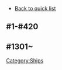 *[[Ship|Back to quick list]]

==#1-#420==
{{ShipListKai
|Nagato
|Mutsu
|Ise
|Hyuuga
|Yukikaze
|Akagi
|Kaga
|Souryuu
|Hiryuu
|Shimakaze
|#
|Fubuki
|Shirayuki
|Hatsuyuki
|Miyuki
|Murakumo
|Isonami
|Ayanami
|Shikinami
|Ooi
|Kitakami
|#
|Kongou
|Hiei
|Haruna
|Kirishima
|Houshou
|Fusou
|Yamashiro
|Tenryuu
|Tatsuta
|Ryuujou
|#
|Mutsuki
|Kisaragi
|Satsuki
|Fumizuki
|Nagatsuki
|Kikuzuki
|Mikazuki
|Mochizuki
|Kuma
|Tama
|#
|Kiso
|Nagara
|Isuzu
|Natori
|Yura
|Sendai
|Jintsuu
|Naka
|Chitose
|Chiyoda
|#
|Mogami
|Furutaka
|Kako
|Aoba
|Myoukou
|Nachi
|Ashigara
|Haguro
|Takao
|Atago
|#
|Maya
|Choukai
|Tone
|Chikuma
|Hiyou
|Junyou
|Oboro
|Akebono
|Sazanami
|Ushio
|#
|Akatsuki
|Hibiki
|Ikazuchi
|Inazuma
|Hatsuharu
|Nenohi
|Wakaba
|Hatsushimo
|Shiratsuyu
|Shigure
|#
|Murasame
|Yuudachi
|Samidare
|Suzukaze
|Asashio
|Ooshio
|Michishio
|Arashio
|Arare
|Kasumi
|#
|Kagerou
|Shiranui
|Kuroshio
|Shouhou
|Chitose/Kai
|Chiyoda/Kai
|Ooi/Kai
|Kitakami/Kai
|Chitose/A
|Chiyoda/A
|#
|Mogami/Kai
|Ise/Kai
|Hyuuga/Kai
|Chitose/Carrier
|Chiyoda/Carrier
|Shoukaku
|Zuikaku
|Zuikaku/Kai
|Kinu
|Abukuma
|#
|Yuubari
|Zuihou
|Zuihou/Kai
|Ooi/Kai Ni
|Kitakami/Kai Ni
|Mikuma
|Mikuma/Kai
|Hatsukaze
|Maikaze
|Kinugasa
|#
|Chitose/Carrier Kai Ni
|Chiyoda/Carrier Kai Ni
|I-19
|Suzuya
|Kumano
|I-168
|I-58
|I-8
|Suzuya/Kai
|Kumano/Kai
|#
|Yamato
|Akigumo
|Yuugumo
|Makigumo
|Naganami
|Yamato/Kai
|Agano
|Noshiro
|Yahagi
|Sakawa
|#
|Isuzu/Kai Ni
|Kinugasa/Kai Ni
|Musashi
|Yuudachi/Kai Ni
|Shigure/Kai Ni
|Kiso/Kai Ni
|Verniy
|Musashi/Kai
|Kongou/Kai Ni
|Hiei/Kai Ni
|#
|Haruna/Kai Ni
|Kirishima/Kai Ni
|Taihou
|Katori
|I-401
|Taihou/Kai
|Ryuujou/Kai Ni
|Sendai/Kai Ni
|Jintsuu/Kai Ni
|Naka/Kai Ni
|#
|Akitsu Maru
|Kamoi
|Maruyu
|Yayoi
|Uzuki
|Akitsu Maru/Kai
|Isokaze
|Urakaze
|Tanikaze
|Hamakaze
|#
|Bismarck
|Bismarck/Kai
|Bismarck/zwei
|Z1
|Z3
|Prinz Eugen
|Prinz Eugen/Kai
|Bismarck/drei
|Z1/zwei
|Z3/zwei
|#
|Amatsukaze
|Akashi
|Ooyodo
|Taigei
|Ryuuhou
|Tokitsukaze
|Akashi/Kai
|Tone/Kai Ni
|Chikuma/Kai Ni
|Ryuuhou/Kai
|#
|Myoukou/Kai Ni
|Nachi/Kai Ni
|Ashigara/Kai Ni
|Haguro/Kai Ni
|Ayanami/Kai Ni
|Hiryuu/Kai Ni
|Souryuu/Kai Ni
|Arare/Kai Ni
|Ooshio/Kai Ni
|Abukuma/Kai Ni
|#
|Unryuu
|Amagi
|Katsuragi
|Hatsuharu/Kai Ni
|Harusame
|Unryuu/Kai
|Ushio/Kai Ni
|Junyou/Kai Ni
|Hayashimo
|Kiyoshimo
|#
|Fusou/Kai Ni
|Yamashiro/Kai Ni
|Asagumo
|Yamagumo
|Nowaki
|Furutaka/Kai Ni
|Kako/Kai Ni
|Satsuki/Kai Ni
|Hatsushimo/Kai Ni
|Murakumo/Kai Ni
|#
|Akizuki
|Teruzuki
|Hatsuzuki
|Takanami
|Asashimo
|Fubuki/Kai Ni
|Choukai/Kai Ni
|Maya/Kai Ni
|Amagi/Kai
|Katsuragi/Kai
|#
|U-511
|Graf Zeppelin
|Saratoga
|Mutsuki/Kai Ni
|Kisaragi/Kai Ni
|Ro-500
|Akatsuki/Kai Ni
|Saratoga/Kai
|Warspite
|Iowa
|#
|Littorio
|Roma
|Libeccio
|Aquila
|Akitsushima
|Italia
|Roma/Kai
|Zara
|Pola
|Akitsushima/Kai
|#
|Mizuho
|Okinami
|Kazagumo
|Arashi
|Hagikaze
|Oyashio
|Yamakaze
|Umikaze
|Kawakaze
|Hayasui
|#
|Shoukaku/Kai Ni
|Zuikaku/Kai Ni
|Asashio/Kai Ni
|Kasumi/Kai Ni
|Kashima
|Shoukaku/Kai Ni A
|Zuikaku/Kai Ni A
|Asashio/Kai Ni D
|Kawakaze/Kai Ni
|Kasumi/Kai Ni B
|#
|Kamikaze
|Asakaze
|Harukaze
|Matsukaze
|Hatakaze
|Kamikaze/Kai
|Tenryuu/Kai Ni
|Tatsuta/Kai Ni
|Amagiri
|Sagiri
|#
|Minazuki/
|-
|I-26/
|Hamanami
|Fujinami
|Uranami/
|Kinu/Kai Ni
|Yura/Kai Ni
|Michishio/Kai Ni
|Arashio/Kai Ni
|#
|Commandant Teste
|Richelieu
|I-400
|I-13
|I-14
|Zara/Due
|Shiratsuyu/Kai Ni
|Murasame/Kai Ni
|Kamoi/Kai
|Kamoi/Kai Bo
|#
|-
|-
|Suzuya/Kai Ni
|Kumano/Kai Ni
|-
|-
|-
|Suzuya/Carrier Kai Ni
|Kumano/Carrier Kai Ni
|-
|#
|Gangut
|Oktyabrskaya Revolyutsiya
|Tashkent
|-
|Ark Royal
|Gangut/dva
|Shimushu
|Kunashiri
|Jervis
|-
|#
|Kasuga Maru
|-
|-
|Shinyou
|Luigi Torelli
|Taiyou
|Kishinami
|-
|UIT-25
|I-504
|#
|Taiyou/Kai Ni
|Suzutsuki
|-
|Etorofu
|Matsuwa
|Shinyou/Kai Ni
|Suzutsuki/Kai
|-
|Sado
|Tsushima
|#
|Nagato/Kai Ni
|Yuugumo/Kai Ni
|Naganami/Kai Ni
|Gambier Bay
|Saratoga/Mk.II
|Musashi/Kai Ni
|Tama/Kai Ni
|Fumizuki/Kai Ni
|Intrepid
|Saratoga/Mk.II Mod.2
|#
|Hiburi
|Daitou
|Ise/Kai Ni
|-
|Zuihou/Kai Ni
|Urakaze/D Kai
|Isokaze/B Kai
|Hamakaze/B Kai
|Tanikaze/D Kai
|Zuihou/Kai Ni B
|#
|Samuel B. Roberts
|-
|-
|-
|Fukae
|Kagerou/Kai Ni
|Shiranui/Kai Ni
|Kuroshio/Kai Ni
|-
|-
|#
|Nelson
|-
|-
|Gotland
|Maestrale
|Nelson/Kai
|-
|-
|Gotland/Kai
|Maestrale/Kai
|Akagi_notes = [[Quests|Quest]] B10 reward
|Shirayuki_notes = [[Quests|Quest]] A1 reward
|Miyuki_notes = [[Quests|Quest]] B5 reward
|Tatsuta_notes = [[Quests|Quest]] B6 reward
|Z1_notes = [[Quests|Quest]] D8 reward
}}

==#1301~==
{{ShipListKai
|Fubuki/Kai
|Shirayuki/Kai
|Hatsuyuki/Kai
|Miyuki/Kai
|Murakumo/Kai
|Isonami/Kai
|Ayanami/Kai
|Shikinami/Kai
|Kongou/Kai
|Hiei/Kai
|#
|Haruna/Kai
|Kirishima/Kai
|Tenryuu/Kai
|Tatsuta/Kai
|Kuma/Kai
|Tama/Kai
|Kiso/Kai
|Nagara/Kai
|Isuzu/Kai
|Yura/Kai
|#
|Natori/Kai
|Sendai/Kai
|Jintsuu/Kai
|Naka/Kai
|Kagerou/Kai
|Shiranui/Kai
|Kuroshio/Kai
|Yukikaze/Kai
|Shimakaze/Kai
|Oboro/Kai
|#
|Akebono/Kai
|Sazanami/Kai
|Ushio/Kai
|Akatsuki/Kai
|Hibiki/Kai
|Ikazuchi/Kai
|Inazuma/Kai
|Hatsuharu/Kai
|Nenohi/Kai
|Wakaba/Kai
|#
|Hatsushimo/Kai
|Shiratsuyu/Kai
|Shigure/Kai
|Murasame/Kai
|Yuudachi/Kai
|Samidare/Kai
|Suzukaze/Kai
|Asashio/Kai
|Ooshio/Kai
|Michishio/Kai
|#
|Arashio/Kai
|Arare/Kai
|Kasumi/Kai
|Mutsuki/Kai
|Kisaragi/Kai
|Satsuki/Kai
|Fumizuki/Kai
|Nagatsuki/Kai
|Kikuzuki/Kai
|Mikazuki/Kai
|#
|Mochizuki/Kai
|Furutaka/Kai
|Kako/Kai
|Aoba/Kai
|Myoukou/Kai
|Nachi/Kai
|Ashigara/Kai
|Haguro/Kai
|Takao/Kai
|Atago/Kai
|#
|Maya/Kai
|Choukai/Kai
|Tone/Kai
|Chikuma/Kai
|Nagato/Kai
|Mutsu/Kai
|Akagi/Kai
|Kaga/Kai
|Souryuu/Kai
|Hiryuu/Kai
|#
|Ryuujou/Kai
|Shouhou/Kai
|Hiyou/Kai
|Junyou/Kai
|Houshou/Kai
|Fusou/Kai
|Yamashiro/Kai
|Shoukaku/Kai
|Kinu/Kai
|Abukuma/Kai
|#
|Chitose/Carrier Kai
|Chiyoda/Carrier Kai
|Yuubari/Kai
|Maikaze/Kai
|Kinugasa/Kai
|Hatsukaze/Kai
|Akigumo/Kai
|Yuugumo/Kai
|Makigumo/Kai
|Naganami/Kai
|#
|Agano/Kai
|Noshiro/Kai
|Yahagi/Kai
|Yayoi/Kai
|Uzuki/Kai
|Z1/Kai
|Z3/Kai
|Hamakaze/Kai
|Tanikaze/Kai
|Sakawa/Kai
|#
|Amatsukaze/Kai
|Urakaze/Kai
|Isokaze/Kai
|Ooyodo/Kai
|Tokitsukaze/Kai
|Harusame/Kai
|Hayashimo/Kai
|Kiyoshimo/Kai
|Asagumo/Kai
|Yamagumo/Kai
|#
|Nowaki/Kai
|Akizuki/Kai
|Katori/Kai
|Asashimo/Kai
|Takanami/Kai
|Teruzuki/Kai
|Libeccio/Kai
|Mizuho/Kai
|Kazagumo/Kai
|Umikaze/Kai
|#
|Kawakaze/Kai
|Hayasui/Kai
|Graf Zeppelin/Kai
|Arashi/Kai
|Hagikaze/Kai
|Kashima/Kai
|Hatsuzuki/Kai
|Zara/Kai
|Okinami/Kai
|Iowa/Kai
|#
|Pola/Kai
|Oyashio/Kai
|Harukaze/Kai
|Warspite/Kai
|Aquila/Kai
|Minazuki/Kai
|I-26/Kai
|Uranami/Kai
|Yamakaze/Kai
|Asakaze/Kai
|#
|Matsukaze/Kai
|Commandant Teste/Kai
|Fujinami/Kai
|I-13/Kai
|I-14/Kai
|Shimushu/Kai
|Kunashiri/Kai
|-
|-
|Taiyou/Kai
|#
|Shinyou/Kai
|-
|Etorofu/Kai
|Matsuwa/Kai
|Sado/Kai
|Tsushima/Kai
|Hatakaze/Kai
|-
|-
|Amagiri/Kai
|#
|Sagiri/Kai
|Richelieu/Kai
|Ark Royal/Kai
|Jervis/Kai
|Tashkent/Kai
|Gambier Bay/Kai
|Intrepid/Kai
|Hiburi/Kai
|Daitou/Kai
|Hamanami/Kai
|#
|Samuel B. Roberts/Kai
|-
|-
|-
|Fukae/Kai
|Kishinami/Kai
|-
|-
|-
|-
|#
|-
|-
|-
|-
|-
|-
|-
|I-168/Kai
|I-58/Kai
|I-8/Kai
|#
|I-19/Kai
|Maruyu/Kai
|I-401/Kai
|U-511/Kai
|Luigi Torelli/Kai
|I-400/Kai
|-
|-
|-
|-
}}
[[Category:Ships]]